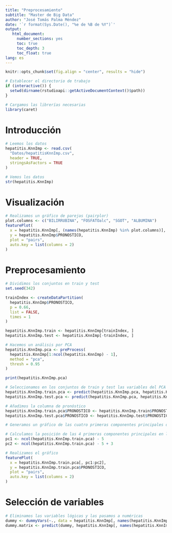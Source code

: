 ```yaml
---
title: "Preprocesamiento"
subtitle: "Master de Big Data"
author: "José Tomás Palma Méndez"
date: '`r format(Sys.Date(), "%e de %B de %Y")`'
output:
   html_document:
     number_sections: yes
     toc: true
     toc_depth: 3
     toc_float: true
lang: es
---
```


```r
knitr::opts_chunk$set(fig.align = "center", results = "hide")

# Establecer el directorio de trabajo
if (interactive()) {
  setwd(dirname(rstudioapi::getActiveDocumentContext()$path))
}

# Cargamos las librerías necesarias
library(caret)
```

# Introducción

```r
# Leemos los datos
hepatitis.KnnImp <- read.csv(
  "Datos/hepatitisKnnImp.csv",
  header = TRUE,
  stringsAsFactors = TRUE
)

# Vemos los datos
str(hepatitis.KnnImp)
```


# Visualización 

```r
# Realizamos un gráfico de parejas (pairplor)
plot.columns <- c("BILIRRUBINA", "FOSFATOalc", "SGOT", "ALBUMINA")
featurePlot(
  x = hepatitis.KnnImp[, (names(hepatitis.KnnImp) %in% plot.columns)],
  y = hepatitis.KnnImp$PRONOSTICO,
  plot = "pairs",
  auto.key = list(columns = 2)
)
```


# Preprocesamiento

```r
# Dividimos los conjuntos en train y test
set.seed(342)

trainIndex <- createDataPartition(
  hepatitis.KnnImp$PRONOSTICO,
  p = 0.66,
  list = FALSE,
  times = 1
)

hepatitis.KnnImp.train <- hepatitis.KnnImp[trainIndex, ]
hepatitis.KnnImp.test <- hepatitis.KnnImp[-trainIndex, ]
```

```r
# Hacemos un análisis por PCA
hepatitis.KnnImp.pca <- preProcess(
  hepatitis.KnnImp[1:ncol(hepatitis.KnnImp) - 1],
  method = "pca",
  thresh = 0.95
)

print(hepatitis.KnnImp.pca)

# Seleccionamos en los conjuntos de train y test las variables del PCA
hepatitis.KnnImp.train.pca <- predict(hepatitis.KnnImp.pca, hepatitis.KnnImp.train)
hepatitis.KnnImp.test.pca <- predict(hepatitis.KnnImp.pca, hepatitis.KnnImp.test)

# Añadimos la columna de pronóstico
hepatitis.KnnImp.train.pca$PRONOSTICO <- hepatitis.KnnImp.train$PRONOSTICO
hepatitis.KnnImp.test.pca$PRONOSTICO <- hepatitis.KnnImp.test$PRONOSTICO
```

```r
# Generamos un gráfico de las cuatro primeras componentes principales del conjunto train

# Calculamos la posición de las 4 primeras componentes principales en las columnas
pc1 <- ncol(hepatitis.KnnImp.train.pca) - 5
pc2 <- ncol(hepatitis.KnnImp.train.pca) - 5 + 3

# Realizamos el gráfico
featurePlot(
  x = hepatitis.KnnImp.train.pca[, pc1:pc2],
  y = hepatitis.KnnImp.train.pca$PRONOSTICO,
  plot = "pairs",
  auto.key = list(columns = 2)
)
```

# Selección de variables

```r
# Eliminamos las variables lógicas y las pasamos a numéricas
dummy <- dummyVars(~., data = hepatitis.KnnImp[, names(hepatitis.KnnImp) != "PRONOSTICO"], fullRank = TRUE)
dummy.matrix <- predict(dummy, hepatitis.KnnImp[, names(hepatitis.KnnImp) != "PRONOSTICO"])
```

```r

```